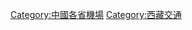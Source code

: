 {{Catnav|頁面分類|各種主題的頁面分類|依中国各省来作的分类|中國各省交通|西藏交通}}

[[Category:中國各省機場|Category:中國各省機場]]
[[Category:西藏交通|Category:西藏交通]]